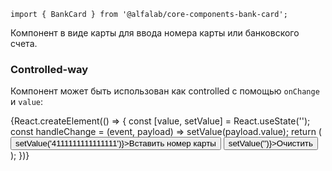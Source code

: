 


<Meta title='Компоненты' component={BankCard} />


<!-- Canvas -->

<Story name='BankCard'>
    <BankCard />
</Story>


<!-- Docs -->

<ComponentHeader
    name='BankCard'
    version={version}
    package='@alfalab/core-components-bank-card'
    stage={1}
    design='https://www.figma.com/file/XvRLVKtW2FIQa1Rl3w7ZdP/Passcode-%D0%BF%D1%80%D0%BE%D1%82%D0%BE%D1%82%D0%B8%D0%BF?node-id=1%3A1100'
/>

```tsx
import { BankCard } from '@alfalab/core-components-bank-card';
```

Компонент в виде карты для ввода номера карты или банковского счета.

<BankCard />

<Props of={BankCard} />


### Controlled-way

Компонент может быть использован как controlled с помощью `onChange` и `value`:

<Preview>
    {React.createElement(() => {
        const [value, setValue] = React.useState('');
        const handleChange = (event, payload) => setValue(payload.value);
        return (
            <div>
                <BankCard value={value} onChange={handleChange} />
                <button type="button" onClick={() => setValue('4111111111111111')}>Вставить номер карты</button>
                <button type="button" onClick={() => setValue('')}>Очистить</button>
            </div>
        );
    })}
</Preview>

